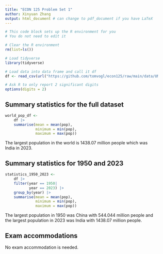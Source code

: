 ```yaml
---
title: "ECON 125 Problem Set 1"
author: Xinyuan Zhang
output: html_document # can change to pdf_document if you have LaTeX
---
```


```r
# This code block sets up the R environment for you
# You do not need to edit it

# Clear the R environment
rm(list=ls())

# Load tidyverse
library(tidyverse)

# Load data into data frame and call it df
df <- read_csv(url("https://github.com/tomvogl/econ125/raw/main/data/UN_pop_change_country_year.csv"))

# Ask R to only report 2 significant digits
options(digits = 2)
```

## Summary statistics for the full dataset

```r
world_pop_df <- 
    df |> 
    summarise(mean = mean(pop),
              minimum = min(pop),
              maximum = max(pop))
```

The largest population in the world is 1438.07 million people which was India in 2023.

## Summary statistics for 1950 and 2023

```r
statistics_1950_2023 <-
    df |>
    filter(year == 1950|
           year == 2023) |>
    group_by(year) |>
    summarise(mean = mean(pop),
              minimum = min(pop),
              maximum = max(pop))
```

The largest population in 1950 was China with 544.044 million people and the largest population in 2023 was India with 1438.07 million people.

## Exam accommodations
No exam accommodation is needed. 

